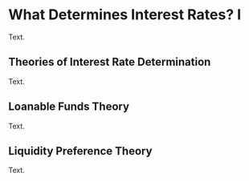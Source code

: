 # What Determines Interest Rates? I

Text.

## Theories of Interest Rate Determination

Text.

## Loanable Funds Theory

Text.

## Liquidity Preference Theory

Text.